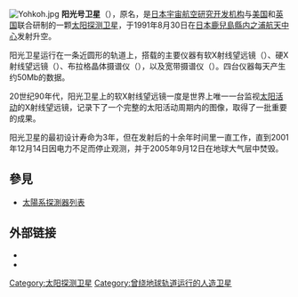 [[File:Yohkoh.jpg|thumb]]
'''阳光号卫星'''（{{lang|en|'''Yohkoh'''}}），原名{{lang|en|'''Solar-A'''}}，是[[日本宇宙航空研究开发机构|日本宇宙航空研究开发机构]]与[[美国|美国]]和[[英国|英国]]联合研制的一颗[[太阳探测卫星|太阳探测卫星]]，于1991年8月30日在[[日本|日本]][[鹿兒島縣|鹿兒島縣]][[内之浦航天中心|内之浦航天中心]]发射升空。

阳光卫星运行在一条近圆形的轨道上，搭载的主要仪器有软X射线望远镜（{{lang|en|SXT}}）、硬X射线望远镜（{{lang|en|HXT}}）、布拉格晶体摄谱仪（{{lang|en|BCS}}），以及宽带摄谱仪（{{lang|en|WBS}}）。四台仪器每天产生约50Mb的数据。

20世纪90年代，阳光卫星上的软X射线望远镜一度是世界上唯一一台监视[[太阳活动|太阳活动]]的X射线望远镜，记录下了一个完整的太阳活动周期内的图像，取得了一批重要的成果。

阳光卫星的最初设计寿命为3年，但在发射后的十余年时间里一直工作，直到2001年12月14日因电力不足而停止观测，并于2005年9月12日在地球大气层中焚毁。

==參見==
*[[太陽系探測器列表|太陽系探測器列表]]

==外部链接==
* {{lang|en|[http://www.isas.ac.jp/en/missions/spacecraft/past/yohkoh.html Yohkoh mission - JAXA]}}
* {{lang|en|[http://solar.physics.montana.edu/nuggets/ Yohkoh Science Nuggets]}}
{{Commonscat|Yohkoh|阳光卫星}}

{{太陽任務}}{{Space telescopes}}


[[Category:太阳探测卫星|Category:太阳探测卫星]]
[[Category:曾绕地球轨道运行的人造卫星|Category:曾绕地球轨道运行的人造卫星]]